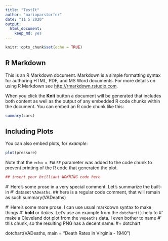 ```yaml
---
title: "TestIt"
author: "marioparstorfer"
date: "11 5 2020"
output: 
  html_document: 
    keep_md: yes
---
```


```r
knitr::opts_chunk$set(echo = TRUE)
```

## R Markdown

This is an R Markdown document. Markdown is a simple formatting syntax for authoring HTML, PDF, and MS Word documents. For more details on using R Markdown see <http://rmarkdown.rstudio.com>.

When you click the **Knit** button a document will be generated that includes both content as well as the output of any embedded R code chunks within the document. You can embed an R code chunk like this:

```r
summary(cars)
```

## Including Plots

You can also embed plots, for *example*:

```r
plot(pressure)
```

Note that the `echo = FALSE` parameter was added to the code chunk to prevent printing of the R code that generated the plot.


```r
## insert your brilliant WOKRING code here
```


#' Here's some prose in a very special comment. Let's summarize the built-in
#' dataset `VADeaths`.
## here is a regular code comment, that will remain as such
summary(VADeaths)

#' Here's some more prose. I can use usual markdown syntax to make things
#' **bold** or *italics*. Let's use an example from the `dotchart()` help to
#' make a Cleveland dot plot from the `VADeaths` data. I even bother to name
#' this chunk, so the resulting PNG has a decent name.
#+ dotchart

dotchart(VADeaths, main = "Death Rates in Virginia - 1940")

